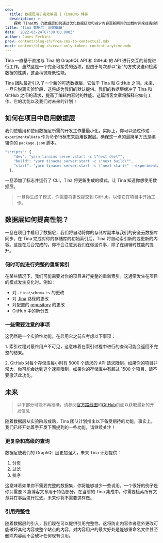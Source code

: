 ```yaml
---
seo:
  title: 数据层用于高效编辑 | TinaCMS 博客
  description: >-
    探索 TinaCMS 的数据层如何通过优化数据获取和减少内容更新期间的加载时间来提高编辑性能。
title: 'Tina 数据层：高效编辑'
date: '2022-03-24T07:00:00.000Z'
author: James Perkins
prev: content/blog-zh/from-cms-to-contextual.mdx
next: content/blog-zh/read-only-tokens-content-anytime.mdx
---
```


Tina 一直基于直接与 Tina 的 GraphQL API 和 GitHub 的 API 进行交互的前提进行工作。虽然这是一个完全可接受的选项，但由于每次都以“新”的方式发送和检索数据的性质，这会稍微降低性能。

Tina 团队最近引入了一个新的可选数据层，它位于 Tina 和 GitHub 之间。未来，一旦它脱离实验阶段，这将成为我们的默认提供。我们的数据层缓冲了 Tina 和 GitHub 之间的请求，提高了编辑内容时的性能。这篇博客文章将解释它如何工作、它的功能以及我们对未来的计划！

<WebmEmbed embedSrc="/video/before-data-layer.webm" />

## 如何在项目中启用数据层

我们使启用和使用数据层所需的开发工作量最小化。实际上，你可以通过传递 `--experimentalData` 作为命令行标志来启用数据层。确保这一点的最简单方法是编辑你的 `package.json` 脚本。

```jsx
"scripts": {
    "dev": "yarn tinacms server:start -c \"next dev\"",
    "build": "yarn tinacms server:start -c \"next build\"",
    "start": "yarn tinacms server:start -c \"next start\" --experimentalData",
  },
```

一旦添加了标志并运行了 CLI，Tina 将更新生成的模式，让 Tina 知道你想使用数据层。

> 一旦你生成了模式，你需要将更改提交到 GitHub，以便它在项目中开始工作。

## 数据层如何提高性能？

一旦在项目中启用了数据层，我们将自动将你的存储库副本与我们的安全云数据库同步。在 Tina 完成对你的存储库的初始索引后，Tina 将自动索引新的或更新的内容。这是在后台完成的，你不会注意到我们在做这件事，除了在编辑时性能的提升。

### 何时可能进行完整的重新索引

在某些情况下，我们可能需要对你的项目进行完整的重新索引。这通常发生在项目的模式发生变化时。例如：

* 对 `.tina\schema.ts` 的更改
* 对 [.tina](/docs/troubleshooting/git-repository-issues/#monorepo-support) 路径的更改
* 对配置的 [repository](https://tina.io/docs/tinacloud/dashboard/projects/#changing-the-repository) 的更改
* GitHub 中的新分支

### 一些需要注意的事项

这仍然是一个实验性功能，在启用它之前应考虑以下事项：

1\. 索引过程对最终用户不可见，这意味着在索引过程中进行的查询可能会返回不完整的结果。

2\. GitHub 对每个存储库每小时有 5000 个请求的 API 请求限制。如果你的项目非常大，你可能会达到这个速率限制。如果你的存储库中有超过 1500 个项目，请不要激活此功能。

## 未来

> 以下部分可能不再准确，请参阅[官方路线图](https://tina.io/roadmap/ "Roadmap")和[GitHub](https://github.com/tinacms)页面以获取最新的开发信息

随着数据层从实验阶段成熟，Tina 团队计划推出以下备受期待的功能。事实上，我们已经开始着手开发下面提到的一些功能，请继续关注！

### 更复杂和高级的查询

数据层使我们的 GraphQL 层更加强大，未来 Tina 计划提供：

1. 分页
2. 过滤
3. 排序

这意味着如果你不需要完整的数据集，你将能够减少一些调用。一个很好的例子是你只需要 3 篇博客文章用于特色部分。在当前的 Tina 集成中，你需要检索所有文章并在事后进行过滤。未来你将不需要这样做。

### 引用完整性

随着数据层的引入，我们现在可以提供引用完整性。这将防止内容作者意外更改可能破坏其他内容或整个站点的内容。对内容用户的最大好处是能够重命名文件甚至删除内容而不会破坏任何现有引用。